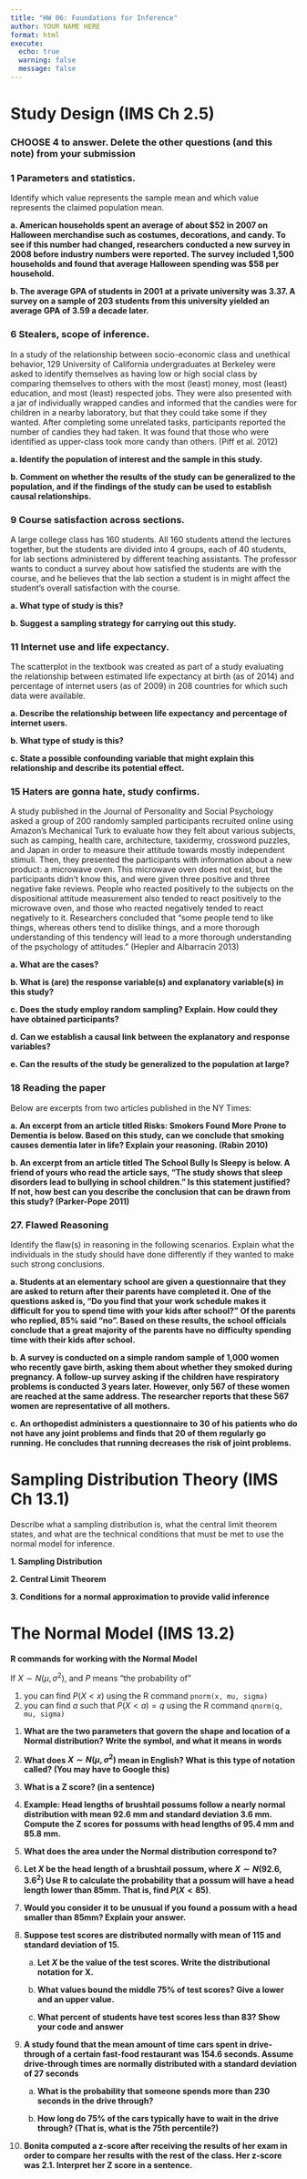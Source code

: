 ```yaml
---
title: "HW 06: Foundations for Inference"
author: YOUR NAME HERE
format: html
execute:
  echo: true
  warning: false
  message: false
---
```



# Study Design (IMS Ch 2.5)


:::{.callout-tip icon=true}
### CHOOSE 4 to answer. Delete the other questions (and this note) from your submission
:::

### 1 Parameters and statistics. 

Identify which value represents the sample mean and which value represents the claimed population mean.

**a. American households spent an average of about $52 in 2007 on Halloween merchandise such as costumes, decorations, and candy. To see if this number had changed, researchers conducted a new survey in 2008 before industry numbers were reported. The survey included 1,500 households and found that average Halloween spending was $58 per household.**



**b. The average GPA of students in 2001 at a private university was 3.37. A survey on a sample of 203 students from this university yielded an average GPA of 3.59 a decade later.**



### 6 Stealers, scope of inference. 

In a study of the relationship between socio-economic class and unethical behavior, 129 University of California undergraduates at Berkeley were asked to identify themselves as having low or high social class by comparing themselves to others with the most (least) money, most (least) education, and most (least) respected jobs. They were also presented with a jar of individually wrapped candies and informed that the candies were for children in a nearby laboratory, but that they could take some if they wanted. After completing some unrelated tasks, participants reported the number of candies they had taken. It was found that those who were identified as upper-class took more candy than others. (Piff et al. 2012)

**a. Identify the population of interest and the sample in this study.**



**b. Comment on whether the results of the study can be generalized to the population, and if the findings of the study can be used to establish causal relationships.**



### 9 Course satisfaction across sections.
A large college class has 160 students. All 160 students attend the lectures together, but the students are divided into 4 groups, each of 40 students, for lab sections administered by different teaching assistants. The professor wants to conduct a survey about how satisfied the students are with the course, and he believes that the lab section a student is in might affect the student’s overall satisfaction with the course.

**a. What type of study is this?**


**b. Suggest a sampling strategy for carrying out this study.**



### 11 Internet use and life expectancy.
The scatterplot in the textbook was created as part of a study evaluating the relationship between estimated life expectancy at birth (as of 2014) and percentage of internet users (as of 2009) in 208 countries for which such data were available.

**a. Describe the relationship between life expectancy and percentage of internet users.**


**b. What type of study is this?**



**c. State a possible confounding variable that might explain this relationship and describe its potential effect.**


### 15 Haters are gonna hate, study confirms. 
A study published in the Journal of Personality and Social Psychology asked a group of 200 randomly sampled participants recruited online using Amazon’s Mechanical Turk to evaluate how they felt about various subjects, such as camping, health care, architecture, taxidermy, crossword puzzles, and Japan in order to measure their attitude towards mostly independent stimuli. Then, they presented the participants with information about a new product: a microwave oven. This microwave oven does not exist, but the participants didn’t know this, and were given three positive and three negative fake reviews. People who reacted positively to the subjects on the dispositional attitude measurement also tended to react positively to the microwave oven, and those who reacted negatively tended to react negatively to it. Researchers concluded that “some people tend to like things, whereas others tend to dislike things, and a more thorough understanding of this tendency will lead to a more thorough understanding of the psychology of attitudes.” (Hepler and Albarracı́n 2013)

**a. What are the cases?**


**b. What is (are) the response variable(s) and explanatory variable(s) in this study?**


**c. Does the study employ random sampling? Explain. How could they have obtained participants?**


**d. Can we establish a causal link between the explanatory and response variables?**

**e. Can the results of the study be generalized to the population at large?**


### 18 Reading the paper 
Below are excerpts from two articles published in the NY Times:


**a. An excerpt from an article titled Risks: Smokers Found More Prone to Dementia is below. Based on this study, can we conclude that smoking causes dementia later in life? Explain your reasoning. (Rabin 2010)**



**b. An excerpt from an article titled The School Bully Is Sleepy is below. A friend of yours who read the article says, “The study shows that sleep disorders lead to bullying in school children.” Is this statement justified? If not, how best can you describe the conclusion that can be drawn from this study? (Parker-Pope 2011)**



### 27. Flawed Reasoning 
Identify the flaw(s) in reasoning in the following scenarios. Explain what the individuals in the study should have done differently if they wanted to make such strong conclusions.

**a. Students at an elementary school are given a questionnaire that they are asked to return after their parents have completed it. One of the questions asked is, “Do you find that your work schedule makes it difficult for you to spend time with your kids after school?” Of the parents who replied, 85% said “no”. Based on these results, the school officials conclude that a great majority of the parents have no difficulty spending time with their kids after school.**




**b. A survey is conducted on a simple random sample of 1,000 women who recently gave birth, asking them about whether they smoked during pregnancy. A follow-up survey asking if the children have respiratory problems is conducted 3 years later. However, only 567 of these women are reached at the same address. The researcher reports that these 567 women are representative of all mothers.**


**c. An orthopedist administers a questionnaire to 30 of his patients who do not have any joint problems and finds that 20 of them regularly go running. He concludes that running decreases the risk of joint problems.**



# Sampling Distribution Theory (IMS Ch 13.1)

Describe what a sampling distribution is, what the central limit theorem states, and what are the technical conditions that must be met to use the normal model for inference. 



**1. Sampling Distribution**



**2. Central Limit Theorem**



**3. Conditions for a normal approximation to provide valid inference**




# The Normal Model (IMS 13.2)

::: info
**R commands for working with the Normal Model**

If $X \sim N(\mu, \sigma^{2})$, and $P$ means "the probability of"

1. you can find $P(X < x)$ using the R command `pnorm(x, mu, sigma)`
2. you can find $a$ such that $P(X < a) = q$ using the R command `qnorm(q, mu, sigma)`
:::



1. **What are the two parameters that govern the shape and location of a Normal distribution? Write the symbol, and what it means in words**



2. **What does $X \sim N(\mu, \sigma^{2})$ mean in English? What is this type of notation called? (You may have to Google this)** 



3. **What is a Z score? (in a sentence)**



4. **Example: Head lengths of brushtail possums follow a nearly normal distribution with mean 92.6 mm and standard deviation 3.6 mm. Compute the Z scores for possums with head lengths of 95.4 mm and 85.8 mm.**



5. **What does the area under the Normal distribution correspond to?**




6. **Let $X$ be the head length of a brushtail possum, where $X \sim N(92.6, 3.6^{2})$ Use R to calculate the probability that a possum will have a head length lower than 85mm. That is, find $P(X < 85)$**.



7. **Would you consider it to be unusual if you found a possum with a head smaller than 85mm? Explain your answer.**



8. **Suppose test scores are distributed normally with mean of 115 and standard deviation of 15.**

    a. **Let $X$ be the value of the test scores. Write the distributional notation for X.** 
    

    b. **What values bound the middle 75% of test scores? Give a lower and an upper value.**

    c. **What percent of students have test scores less than 83? Show your code and answer**


9. **A study found that the mean amount of time cars spent in drive-through of a certain fast-food restaurant was 154.6 seconds. Assume drive-through times are normally distributed with a standard deviation of 27 seconds**

    a. **What is the probability that someone spends more than 230 seconds in the drive through?**
    
    b. **How long do 75% of the cars typically have to wait in the drive through? (That is, what is the 75th percentile?)**


10. **Bonita computed a z-score after receiving the results of her exam in order to compare her results with the rest of the class. Her z-score was 2.1. Interpret her Z score in a sentence.**




    